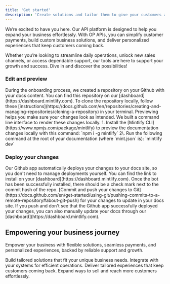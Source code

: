 ```yaml
---
title: 'Get started'
description: 'Create solutions and tailor them to give your customers a seamless, effortless payment experience.'
---
```


We’re excited to have you here. Our API platform is designed to help you expand your business effortlessly. With OP APIs, you can simplify customer payments, build custom business solutions, and deliver personalized experiences that keep customers coming back.

Whether you’re looking to streamline daily operations, unlock new sales channels, or access dependable support, our tools are here to support your growth and success. Dive in and discover the possibilities!

### Edit and preview

<AccordionGroup>
  <Accordion icon="github" title="Clone your docs locally">
    During the onboarding process, we created a repository on your Github with
    your docs content. You can find this repository on our
    [dashboard](https://dashboard.mintlify.com). To clone the repository
    locally, follow these
    [instructions](https://docs.github.com/en/repositories/creating-and-managing-repositories/cloning-a-repository)
    in your terminal.
  </Accordion>

  <Accordion icon="rectangle-terminal" title="Preview changes">
    Previewing helps you make sure your changes look as intended. We built a
    command line interface to render these changes locally. 1. Install the
    [Mintlify CLI](https://www.npmjs.com/package/mintlify) to preview the
    documentation changes locally with this command: `npm i -g mintlify`
    2\. Run the following command at the root of your documentation (where
    `mint.json` is): `mintlify dev`
  </Accordion>
</AccordionGroup>

### Deploy your changes

<AccordionGroup>
  <Accordion icon="message-bot" title="Install our Github app">
    Our Github app automatically deploys your changes to your docs site, so you
    don't need to manage deployments yourself. You can find the link to install on
    your [dashboard](https://dashboard.mintlify.com). Once the bot has been
    successfully installed, there should be a check mark next to the commit hash
    of the repo.
  </Accordion>

  <Accordion icon="rocket" title="Push your changes">
    [Commit and push your changes to
    Git](https://docs.github.com/en/get-started/using-git/pushing-commits-to-a-remote-repository#about-git-push)
    for your changes to update in your docs site. If you push and don't see that
    the Github app successfully deployed your changes, you can also manually
    update your docs through our [dashboard](https://dashboard.mintlify.com).
  </Accordion>
</AccordionGroup>

## Empowering your business journey

Empower your business with flexible solutions, seamless payments, and personalized experiences, backed by reliable support and growth.

<CardGroup>
  <Card title="Build business solutions" icon="paintbrush">
    Build tailored solutions that fit your unique business needs.
  </Card>
  <Card title="Faster daily operations" icon="square-code">
    Integrate with your systems for efficient operations.
  </Card>
  <Card title="Personalized experiences" icon="heart">
Deliver tailored experiences that keep customers coming back.  
</Card>
  <Card title="Boost your sales" icon="chart-mixed">
Expand ways to sell and reach more customers effortlessly.  
</Card>
</CardGroup>
